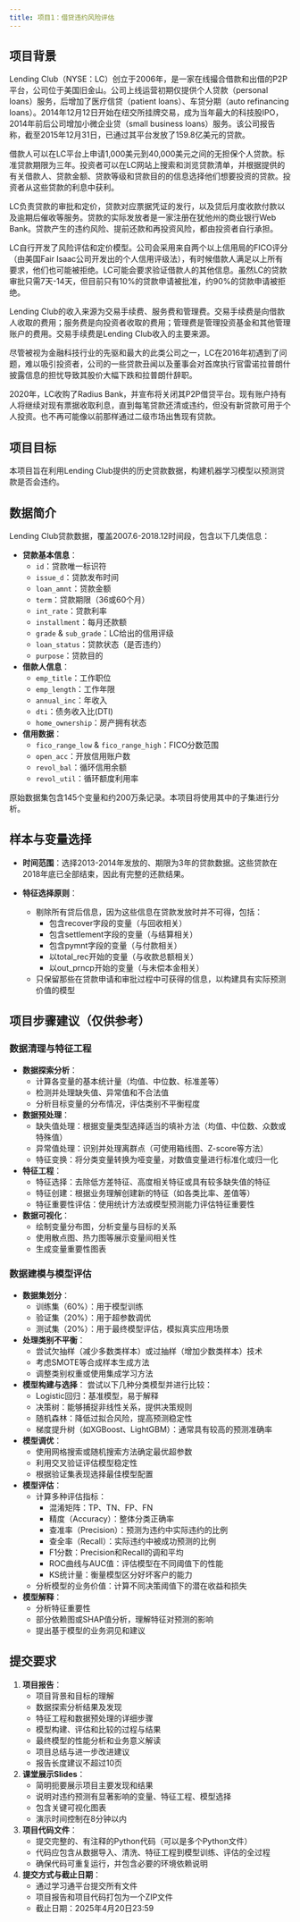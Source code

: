 ```yaml
---
title: 项目1：借贷违约风险评估
---
```


## 项目背景

Lending Club（NYSE：LC）创立于2006年，是一家在线撮合借款和出借的P2P平台，公司位于美国旧金山。公司上线运营初期仅提供个人贷款（personal loans）服务，后增加了医疗信贷（patient loans）、车贷分期（auto refinancing loans）。2014年12月12日开始在纽交所挂牌交易，成为当年最大的科技股IPO，2014年前后公司增加小微企业贷（small business loans）服务。该公司报告称，截至2015年12月31日，已通过其平台发放了159.8亿美元的贷款。

借款人可以在LC平台上申请1,000美元到40,000美元之间的无担保个人贷款。标准贷款期限为三年。投资者可以在LC网站上搜索和浏览贷款清单，并根据提供的有关借款人、贷款金额、贷款等级和贷款目的的信息选择他们想要投资的贷款。投资者从这些贷款的利息中获利。

LC负责贷款的审批和定价，贷款对应票据凭证的发行，以及贷后月度收款付款以及逾期后催收等服务。贷款的实际发放者是一家注册在犹他州的商业银行Web Bank。贷款产生的违约风险、提前还款和再投资风险，都由投资者自行承担。

LC自行开发了风险评估和定价模型。公司会采用来自两个以上信用局的FICO评分（由美国Fair Isaac公司开发出的个人信用评级法），有时候借款人满足以上所有要求，他们也可能被拒绝。LC可能会要求验证借款人的其他信息。虽然LC的贷款审批只需7天-14天，但目前只有10%的贷款申请被批准，约90%的贷款申请被拒绝。

Lending Club的收入来源为交易手续费、服务费和管理费。交易手续费是向借款人收取的费用；服务费是向投资者收取的费用；管理费是管理投资基金和其他管理账户的费用。交易手续费是Lending Club收入的主要来源。

尽管被视为金融科技行业的先驱和最大的此类公司之一，LC在2016年初遇到了问题，难以吸引投资者，公司的一些贷款丑闻以及董事会对首席执行官雷诺拉普朗什披露信息的担忧导致其股价大幅下跌和拉普朗什辞职。

2020年，LC收购了Radius Bank，并宣布将关闭其P2P借贷平台。现有账户持有人将继续对现有票据收取利息，直到每笔贷款还清或违约，但没有新贷款可用于个人投资。也不再可能像以前那样通过二级市场出售现有贷款。

## 项目目标

本项目旨在利用Lending Club提供的历史贷款数据，构建机器学习模型以预测贷款是否会违约。

## 数据简介

Lending Club贷款数据，覆盖2007.6-2018.12时间段，包含以下几类信息：

- **贷款基本信息**：
  - `id`：贷款唯一标识符
  - `issue_d`：贷款发布时间
  - `loan_amnt`：贷款金额
  - `term`：贷款期限（36或60个月）
  - `int_rate`：贷款利率
  - `installment`：每月还款额
  - `grade` & `sub_grade`：LC给出的信用评级
  - `loan_status`：贷款状态（是否违约）
  - `purpose`：贷款目的

- **借款人信息**：
  - `emp_title`：工作职位
  - `emp_length`：工作年限
  - `annual_inc`：年收入
  - `dti`：债务收入比(DTI)
  - `home_ownership`：房产拥有状态

- **信用数据**：
  - `fico_range_low` & `fico_range_high`：FICO分数范围
  - `open_acc`：开放信用账户数
  - `revol_bal`：循环信用余额
  - `revol_util`：循环额度利用率

原始数据集包含145个变量和约200万条记录。本项目将使用其中的子集进行分析。

## 样本与变量选择

- **时间范围**：选择2013-2014年发放的、期限为3年的贷款数据。这些贷款在2018年底已全部结束，因此有完整的还款结果。

- **特征选择原则**：
  - 剔除所有贷后信息，因为这些信息在贷款发放时并不可得，包括：
    - 包含recover字段的变量（与回收相关）
    - 包含settlement字段的变量（与结算相关）
    - 包含pymnt字段的变量（与付款相关）
    - 以total_rec开始的变量（与收款总额相关）
    - 以out_prncp开始的变量（与未偿本金相关）
  
  - 只保留那些在贷款申请和审批过程中可获得的信息，以构建具有实际预测价值的模型

## 项目步骤建议（仅供参考）

### 数据清理与特征工程

- **数据探索分析**：
  - 计算各变量的基本统计量（均值、中位数、标准差等）
  - 检测并处理缺失值、异常值和不合法值
  - 分析目标变量的分布情况，评估类别不平衡程度

- **数据预处理**：
  - 缺失值处理：根据变量类型选择适当的填补方法（均值、中位数、众数或特殊值）
  - 异常值处理：识别并处理离群点（可使用箱线图、Z-score等方法）
  - 特征变换：将分类变量转换为哑变量，对数值变量进行标准化或归一化

- **特征工程**：
  - 特征选择：去除低方差特征、高度相关特征或具有较多缺失值的特征
  - 特征创建：根据业务理解创建新的特征（如各类比率、差值等）
  - 特征重要性评估：使用统计方法或模型预测能力评估特征重要性

- **数据可视化**：
  - 绘制变量分布图，分析变量与目标的关系
  - 使用散点图、热力图等展示变量间相关性
  - 生成变量重要性图表

### 数据建模与模型评估

- **数据集划分**：
  - 训练集（60%）：用于模型训练
  - 验证集（20%）：用于超参数调优
  - 测试集（20%）：用于最终模型评估，模拟真实应用场景

- **处理类别不平衡**：
  - 尝试欠抽样（减少多数类样本）或过抽样（增加少数类样本）技术
  - 考虑SMOTE等合成样本生成方法
  - 调整类别权重或使用集成学习方法

- **模型构建与选择**：
  尝试以下几种分类模型并进行比较：
  - Logistic回归：基准模型，易于解释
  - 决策树：能够捕捉非线性关系，提供决策规则
  - 随机森林：降低过拟合风险，提高预测稳定性
  - 梯度提升树（如XGBoost、LightGBM）：通常具有较高的预测准确率

- **模型调优**：
  - 使用网格搜索或随机搜索方法确定最优超参数
  - 利用交叉验证评估模型稳定性
  - 根据验证集表现选择最佳模型配置

- **模型评估**：
  - 计算多种评估指标：
    - 混淆矩阵：TP、TN、FP、FN
    - 精度（Accuracy）：整体分类正确率
    - 查准率（Precision）：预测为违约中实际违约的比例
    - 查全率（Recall）：实际违约中被成功预测的比例
    - F1分数：Precision和Recall的调和平均
    - ROC曲线与AUC值：评估模型在不同阈值下的性能
    - KS统计量：衡量模型区分好坏客户的能力
  - 分析模型的业务价值：计算不同决策阈值下的潜在收益和损失

- **模型解释**：
  - 分析特征重要性
  - 部分依赖图或SHAP值分析，理解特征对预测的影响
  - 提出基于模型的业务洞见和建议

## 提交要求

1. **项目报告**：
   - 项目背景和目标的理解
   - 数据探索分析结果及发现
   - 特征工程和数据预处理的详细步骤
   - 模型构建、评估和比较的过程与结果
   - 最终模型的性能分析和业务意义解读
   - 项目总结与进一步改进建议
   - 报告长度建议不超过10页

2. **课堂展示Slides**：
   - 简明扼要展示项目主要发现和结果
   - 说明对违约预测有显著影响的变量、特征工程、模型选择
   - 包含关键可视化图表
   - 演示时间控制在8分钟以内

3. **项目代码文件**：
   - 提交完整的、有注释的Python代码（可以是多个Python文件）
   - 代码应包含从数据导入、清洗、特征工程到模型训练、评估的全过程
   - 确保代码可重复运行，并包含必要的环境依赖说明

4. **提交方式与截止日期**：
   - 通过学习通平台提交所有文件
   - 项目报告和项目代码打包为一个ZIP文件
   - 截止日期：2025年4月20日23:59
